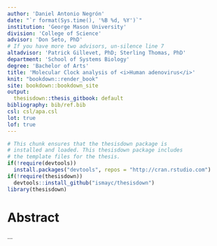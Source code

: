 ```yaml
---
author: 'Daniel Antonio Negrón'
date: "`r format(Sys.time(), '%B %d, %Y')`"
institution: 'George Mason University'
division: 'College of Science'
advisor: 'Don Seto, PhD'
# If you have more two advisors, un-silence line 7
altadvisor: 'Patrick Gillevet, PhD; Sterling Thomas, PhD'
department: 'School of Systems Biology'
degree: 'Bachelor of Arts'
title: 'Molecular Clock analysis of <i>Human adenovirus</i>'
knit: "bookdown::render_book"
site: bookdown::bookdown_site
output:
  thesisdown::thesis_gitbook: default
bibliography: bib/ref.bib
csl: csl/apa.csl
lot: true
lof: true
---
```


```r
# This chunk ensures that the thesisdown package is
# installed and loaded. This thesisdown package includes
# the template files for the thesis.
if(!require(devtools))
  install.packages("devtools", repos = "http://cran.rstudio.com")
if(!require(thesisdown))
  devtools::install_github("ismayc/thesisdown")
library(thesisdown)
```

# Abstract {.unnumbered}
...
